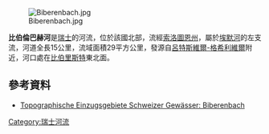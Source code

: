 {{Coord|47.18813|N|7.57365|E|display=title}}
[[Image:Biberenbach.jpg|right]]

'''比伯倫巴赫河'''是[[瑞士|瑞士]]的河流，位於該國北部，流經[[索洛圖恩州|索洛圖恩州]]，屬於[[埃默河_(阿勒河支流)|埃默河]]的左支流，河道全長15公里，流域面積29平方公里，發源自[[呂特斯維爾-格希利維爾|呂特斯維爾-格希利維爾]]附近，河口處在[[比伯里斯特|比伯里斯特]]東北面。

==參考資料==
* [https://api3.geo.admin.ch/rest/services/ech/MapServer/ch.bafu.wasser-teileinzugsgebiete_2/99179/extendedHtmlPopup?lang=de Topographische Einzugsgebiete Schweizer Gewässer: Biberenbach]{{Dead link}}

{{Switzerland-geo-stub}}
[[Category:瑞士河流|Category:瑞士河流]]